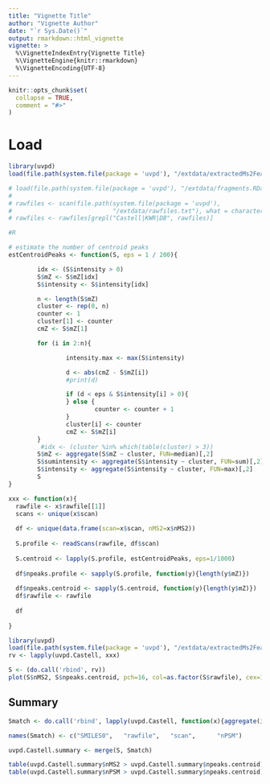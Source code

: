 ```yaml
---
title: "Vignette Title"
author: "Vignette Author"
date: "`r Sys.Date()`"
output: rmarkdown::html_vignette
vignette: >
  %\VignetteIndexEntry{Vignette Title}
  %\VignetteEngine{knitr::rmarkdown}
  %\VignetteEncoding{UTF-8}
---
```


```r
knitr::opts_chunk$set(
  collapse = TRUE,
  comment = "#>"
)
```

# Load

```r
library(uvpd)
load(file.path(system.file(package = 'uvpd'), "/extdata/extractedMs2Feature.RData"))

# load(file.path(system.file(package = 'uvpd'), "/extdata/fragments.RData"))
#
# rawfiles <- scan(file.path(system.file(package = 'uvpd'),
#                            "/extdata/rawfiles.txt"), what = character())
# rawfiles <- rawfiles[grepl("Castell|KWR|DB", rawfiles)]


```

```r
#R

# estimate the number of centroid peaks
estCentroidPeaks <- function(S, eps = 1 / 200){

        idx <- (S$intensity > 0)
        S$mZ <- S$mZ[idx]
        S$intensity <- S$intensity[idx]

        n <- length(S$mZ)
        cluster <- rep(0, n)
        counter <- 1
        cluster[1] <- counter
        cmZ <- S$mZ[1]

        for (i in 2:n){

                intensity.max <- max(S$intensity)

                d <- abs(cmZ - S$mZ[i])
                #print(d)

                if (d < eps & S$intensity[i] > 0){
                } else {
                        counter <- counter + 1
                }
                cluster[i] <- counter
                cmZ <- S$mZ[i]
        }
         #idx <- (cluster %in% which(table(cluster) > 3))
        S$mZ <- aggregate(S$mZ ~ cluster, FUN=median)[,2]
        S$sumintensity <- aggregate(S$intensity ~ cluster, FUN=sum)[,2]
        S$intensity <- aggregate(S$intensity ~ cluster, FUN=max)[,2]
        S
}
```

```r
xxx <- function(x){
  rawfile <- x$rawfile[[1]]
  scans <- unique(x$scan)
  
  df <- unique(data.frame(scan=x$scan, nMS2=x$nMS2))
  
  S.profile <- readScans(rawfile, df$scan)
  
  S.centroid <- lapply(S.profile, estCentroidPeaks, eps=1/1000)
  
  df$npeaks.profile <- sapply(S.profile, function(y){length(y$mZ)})
  
  df$npeaks.centroid <- sapply(S.centroid, function(y){length(y$mZ)})
  df$rawfile <- rawfile
  
  df
  
}
```


```r
library(uvpd)
load(file.path(system.file(package = 'uvpd'), "/extdata/extractedMs2Feature.RData"))
rv <- lapply(uvpd.Castell, xxx)

S <- (do.call('rbind', rv))
plot(S$nMS2, S$npeaks.centroid, pch=16, col=as.factor(S$rawfile), cex=1.4)
```


## Summary

```r
Smatch <- do.call('rbind', lapply(uvpd.Castell, function(x){aggregate(intensity ~ SMILES0 * rawfile * scan, data=x, FUN=length)}))

names(Smatch) <- c("SMILES0",   "rawfile",   "scan",      "nPSM")

uvpd.Castell.summary <- merge(S, Smatch)

table(uvpd.Castell.summary$nMS2 > uvpd.Castell.summary$npeaks.centroid)
table(uvpd.Castell.summary$nPSM > uvpd.Castell.summary$npeaks.centroid)

```
